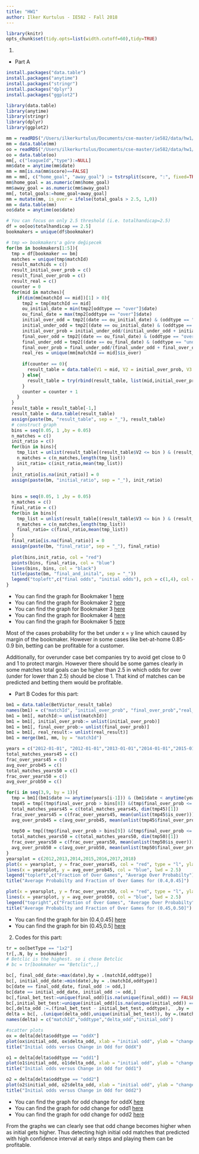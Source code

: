 ```yaml
---
title: "HW1"
author: Ilker Kurtulus - IE582 - Fall 2018
---
```

```r
library(knitr)
opts_chunk$set(tidy.opts=list(width.cutoff=60),tidy=TRUE)
```
1. 
- Part A
  
```r
install.packages("data.table")
install.packages("anytime")
install.packages("stringr")
install.packages("dplyr")
install.packages("ggplot2")

library(data.table)
library(anytime)
library(stringr)
library(dplyr)
library(ggplot2)

mm = readRDS("/Users/ilkerkurtulus/Documents/cse-master/ie582/data/hw1/df9b1196-e3cf-4cc7-9159-f236fe738215_matches.rds")
mm = data.table(mm)
oo = readRDS("/Users/ilkerkurtulus/Documents/cse-master/ie582/data/hw1/df9b1196-e3cf-4cc7-9159-f236fe738215_odd_details.rds")
oo = data.table(oo)
mm[, c("leagueId","type"):=NULL]
mm$date = anytime(mm$date)
mm = mm[is.na(mm$score)==FALSE]
mm = mm[, c("home_goal", "away_goal") := tstrsplit(score, ":", fixed=TRUE)]
mm$home_goal = as.numeric(mm$home_goal)
mm$away_goal = as.numeric(mm$away_goal)
mm[, total_goals:=home_goal+away_goal]
mm = mutate(mm, is_over = ifelse(total_goals > 2.5, 1,0))
mm = data.table(mm)
oo$date = anytime(oo$date)

# You can focus on only 2.5 threshold (i.e. totalhandicap=2.5)
df = oo[oo$totalhandicap == 2.5]
bookmakers = unique(df$bookmaker)

# tmp => bookmakers'a göre değişecek
for(bm in bookmakers[1:5]){
  tmp = df[bookmaker == bm]
  matches = unique(tmp$matchId)
  result_matchids = c()
  result_initial_over_prob = c()
  result_final_over_prob = c()
  result_real = c()
  counter = 0
  for(mid in matches){
    if(dim(mm[matchId == mid])[1] > 0){
      tmp2 = tmp[matchId == mid]
      ou_initial_date = min(tmp2[oddtype == "over"]$date)
      ou_final_date = max(tmp2[oddtype == "over"]$date)
      initial_over_odd = tmp2[(date == ou_initial_date) & (oddtype == "over")]$odd
      initial_under_odd = tmp2[(date == ou_initial_date) & (oddtype == "under")]$odd
      initial_over_prob = initial_under_odd/(initial_under_odd + initial_over_odd)
      final_over_odd = tmp2[(date == ou_final_date) & (oddtype == "over")]$odd
      final_under_odd = tmp2[(date == ou_final_date) & (oddtype == "under")]$odd
      final_over_prob = final_under_odd/(final_under_odd + final_over_odd)
      real_res = unique(mm[matchId == mid]$is_over)
      
      if(counter == 0){
        result_table = data.table(V1 = mid, V2 = initial_over_prob, V3 = final_over_prob, V4 = real_res)
      } else{
        result_table = try(rbind(result_table, list(mid,initial_over_prob,final_over_prob,real_res)))
      }
      counter = counter + 1
    }
  }
  result_table = result_table[-1,]
  result_table = data.table(result_table)
  assign(paste(bm, "result_table", sep = "_"), result_table)
  # construct graph
  bins = seq(0.05, 1 ,by = 0.05)
  n_matches = c()
  init_ratio = c()
  for(bin in bins){
    tmp_list = unlist(result_table[(result_table$V2 <= bin ) & (result_table$V2 > bin - 0.1)]$V4)
    n_matches = c(n_matches,length(tmp_list))
    init_ratio= c(init_ratio,mean(tmp_list))
  }
  init_ratio[is.na(init_ratio)] = 0
  assign(paste(bm, "initial_ratio", sep = "_"), init_ratio)
  
  
  bins = seq(0.05, 1 ,by = 0.05)
  n_matches = c()
  final_ratio = c()
  for(bin in bins){
    tmp_list = unlist(result_table[(result_table$V3 <= bin ) & (result_table$V3 > bin - 0.1)]$V4)
    n_matches = c(n_matches,length(tmp_list))
    final_ratio= c(final_ratio,mean(tmp_list))
  }
  final_ratio[is.na(final_ratio)] = 0
  assign(paste(bm, "final_ratio", sep = "_"), final_ratio)
  
  plot(bins,init_ratio, col = "red")
  points(bins, final_ratio, col = "blue")
  lines(bins, bins, col = "black")
  title(paste(bm, "final_and_inital", sep = "_"))
  legend("topleft",c("final odds", "initial odds"), pch = c(1,4), col = c("red", "blue"))
}

```

- You can find the graph for Bookmaker 1 [here](hw1q1abookmaker1.jpeg)
- You can find the graph for Bookmaker 2 [here](hw1q1abookmaker2.jpeg)
- You can find the graph for Bookmaker 3 [here](hw1q1abookmaker3.jpeg)
- You can find the graph for Bookmaker 4 [here](hw1q1abookmaker4.jpeg)
- You can find the graph for Bookmaker 5 [here](hw1q1abookmaker5.jpeg)

Most of the cases probability for the bet under x = y line which caused by margin of the bookmaker. However in some cases like bet-at-home 0.85-0.9 bin, betting can be profitable for a customer. 

Additionally, for overunder case bet companies try to avoid get close to 0 and 1 to protect margin. However there should be some games clearly in some matches total goals can be higher than 2.5 in which odds for over (under for lower than 2.5) should be close 1. That kind of matches can be predicted and betting them would be profitable.

- Part B
Codes for this part:
```r
bm1 = data.table(BetVictor_result_table)
names(bm1) = c("matchId", "initial_over_prob", "final_over_prob","real_result")
bm1 = bm1[, matchId:= unlist(matchId)]
bm1 = bm1[, initial_over_prob:= unlist(initial_over_prob)]
bm1 = bm1[, final_over_prob:= unlist(final_over_prob)]
bm1 = bm1[, real_result:= unlist(real_result)]
bm1 = merge(bm1, mm, by = "matchId")

years = c("2012-01-01", "2012-01-01","2013-01-01","2014-01-01","2015-01-01","2016-01-01","2017-01-01","2018-01-01","2019-01-01")
total_matches_years45 = c()
frac_over_years45 = c()
avg_over_prob45 = c()
total_matches_years50 = c()
frac_over_years50 = c()
avg_over_prob50 = c()

for(i in seq(3,9, by = 1)){
  tmp = bm1[(bm1$date >= anytime(years[i-1])) & (bm1$date < anytime(years[i]))]
  tmp45 = tmp[(tmp$final_over_prob > bins[8]) &(tmp$final_over_prob <= bins[9])]
  total_matches_years45 = c(total_matches_years45, dim(tmp45)[1])
  frac_over_years45 = c(frac_over_years45, mean(unlist(tmp45$is_over)))
  avg_over_prob45 = c(avg_over_prob45, mean(unlist(tmp45$final_over_prob)))
  
  tmp50 = tmp[(tmp$final_over_prob > bins[9]) &(tmp$final_over_prob <= bins[10])]
  total_matches_years50 = c(total_matches_years50, dim(tmp50)[1])
  frac_over_years50 = c(frac_over_years50, mean(unlist(tmp50$is_over)))
  avg_over_prob50 = c(avg_over_prob50, mean(unlist(tmp50$final_over_prob)))
}
yearsplot = c(2012,2013,2014,2015,2016,2017,2018)
plot(x = yearsplot, y = frac_over_years45, col = "red", type = "l", ylab = "Avg probabilities and fraction", xlab = "years", lwd = 2.5)
lines(x = yearsplot, y = avg_over_prob45, col = "blue", lwd = 2.5)
legend("topleft",c("Fraction of Over Games", "Average Over Probabilty"), lty = c(1,1), col = c("red", "blue"))
title("Average Probabilty and Fraction of Over Games for (0.4,0.45]")

plot(x = yearsplot, y = frac_over_years50, col = "red", type = "l", ylab = "Avg probabilities and fraction", xlab = "years", lwd = 2.5)
lines(x = yearsplot, y = avg_over_prob50, col = "blue", lwd = 2.5)
legend("topright",c("Fraction of Over Games", "Average Over Probabilty"), lty = c(1,1), col = c("red", "blue"))
title("Average Probabilty and Fraction of Over Games for (0.45,0.50]")

```

- You can find the graph for bin (0.4,0.45] [here](Hw1q1bbins040_045.jpeg)
- You can find the graph for bin (0.45,0.5] [here](Hw1q1bbins045_050.jpeg)

2. Codes for this part:

```r
tr = oo[betType == "1x2"]
tr[,.N, by = bookmaker]
# Betclic is the highest. so i chose Betclic
# bc = tr[bookmaker == "Betclic",,]

bc[, final_odd_date:=max(date),by = .(matchId,oddtype)]
bc[, initial_odd_date:=min(date),by = .(matchId,oddtype)]
bc[date == final_odd_date, final_odd := odd,]
bc[date == initial_odd_date, initial_odd := odd,]
bc[,final_bet_test:=unique(final_odd)[is.na(unique(final_odd)) == FALSE],by = .(matchId,oddtype)]
bc[,initial_bet_test:=unique(initial_odd)[is.na(unique(initial_odd)) == FALSE],by = .(matchId,oddtype)]
bc[,delta_odd :=.(final_bet_test - initial_bet_test, oddtype),  ,by = .(matchId,oddtype )]
delta = bc[, .(unique(delta_odd),unique(initial_bet_test)), by =.(matchId, oddtype)]
names(delta) = c("matchId","oddtype","delta_odd","initial_odd")

#scatter plots
ox = delta[delta$oddtype == "oddX"]
plot(ox$initial_odd, ox$delta_odd, xlab = "initial odd", ylab = "change in odd", col = "blue")
title("Initial odds versus Change in Odd for OddX")

o1 = delta[delta$oddtype == "odd1"]
plot(o1$initial_odd, o1$delta_odd, xlab = "initial odd", ylab = "change in odd", col = "blue")
title("Initial odds versus Change in Odd for Odd1")

o2 = delta[delta$oddtype == "odd2"]
plot(o2$initial_odd, o2$delta_odd, xlab = "initial odd", ylab = "change in odd", col = "blue")
title("Initial odds versus Change in Odd for Odd2")
```

- You can find the graph for odd change for oddX [here](hw1q2oddx.jpeg)
- You can find the graph for odd change for odd1 [here](hw1q2odd1.jpeg)
- You can find the graph for odd change for odd2 [here](hw1q2odd2.jpeg)

From the graphs we can clearly see that odd change becomes higher when as initial gets higher. Thus detecting high initial odd matches that predicted with high confidence interval at early steps and playing them can be profitable. 








